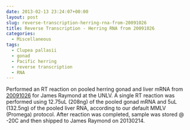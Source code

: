 ```yaml
---
date: 2013-02-13 23:24:07+00:00
layout: post
slug: reverse-transcription-herring-rna-from-20091026
title: Reverse Transcription - Herring RNA from 20091026
categories:
  - Miscellaneous
tags:
  - Clupea pallasii
  - gonad
  - Pacific herring
  - reverse transcription
  - RNA
---
```


Performed an RT reaction on pooled herring gonad and liver mRNA from [20091026](/Sam%27s+Working+Notebook+Sept-Oct+2009#sjw20091026) for James Raymond at the UNLV. A single RT reaction was performed using 12.75uL (208ng) of the pooled gonad mRNA and 5uL (132.5ng) of the pooled liver RNA, according to our default MMLV (Promega) protocol. After reaction was completed, sample was stored @ -20C and then shipped to James Raymond on 20130214.
